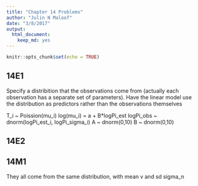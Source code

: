 ```yaml
---
title: "Chapter 14 Problems"
author: "Julin N Maloof"
date: "3/8/2017"
output: 
  html_document: 
    keep_md: yes
---
```


```r
knitr::opts_chunk$set(echo = TRUE)
```

## 14E1

Specify a distribition that the observations come from (actually each observation has a separate set of parameters).  Have the linear model use the distribution as predictors rather than the observations themselves

T_i ~ Poission(mu_i)
log(mu_i) = a + B*logPi_est
logPi_obs ~ dnorm(logPi_est_i, logPi_sigma_i)
A ~ dnorm(0,10)
B ~ dnorm(0,10)

## 14E2

## 14M1

They all come from the same distribution, with mean v and sd sigma_n




